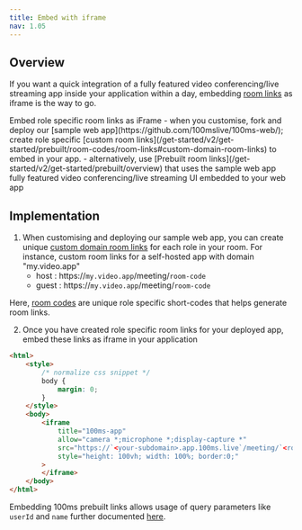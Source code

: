 ```yaml
---
title: Embed with iframe
nav: 1.05
---
```


## Overview

If you want a quick integration of a fully featured video conferencing/live streaming app inside your application within a day, embedding [room links](/get-started/v2/get-started/prebuilt/room-codes/room-links) as iframe is the way to go.

<FlexContainer>
    <Callout icon="LinkTwoIcon" title="iFrame Basics">
        Embed role specific room links as iFrame - when you customise, fork and deploy our [sample
        web app](https://github.com/100mslive/100ms-web/); create role specific [custom room
        links](/get-started/v2/get-started/prebuilt/room-codes/room-links#custom-domain-room-links)
        to embed in your app. - alternatively, use [Prebuilt room
        links](/get-started/v2/get-started/prebuilt/overview) that uses the sample web app fully
        featured video conferencing/live streaming UI embedded to your web app
    </Callout>
</FlexContainer>

## Implementation

1. When customising and deploying our sample web app, you can create unique [custom domain room links](/javascript/v2/quickstart/react-sample-app/build-and-deploy) for each role in your room. For instance, custom room links for a self-hosted app with domain "my.video.app"
    - host : https://`my.video.app`/meeting/`room-code`
    - guest : https://`my.video.app`/meeting/`room-code`

Here, [room codes](/get-started/v2/get-started/prebuilt/room-codes/overview) are unique role specific short-codes that helps generate room links.

2. Once you have created role specific room links for your deployed app, embed these links as iframe in your application

```html
<html>
    <style>
        /* normalize css snippet */
        body {
            margin: 0;
        }
    </style>
    <body>
        <iframe
            title="100ms-app"
            allow="camera *;microphone *;display-capture *"
            src="https://`<your-subdomain>.app.100ms.live`/meeting/`<room-code>`"
            style="height: 100vh; width: 100%; border:0;"
        >
        </iframe>
    </body>
</html>
```

Embedding 100ms prebuilt links allows usage of query parameters like `userId` and `name` further documented [here](/prebuilt/v2/prebuilt/room-codes/room-links#query-parameters).
